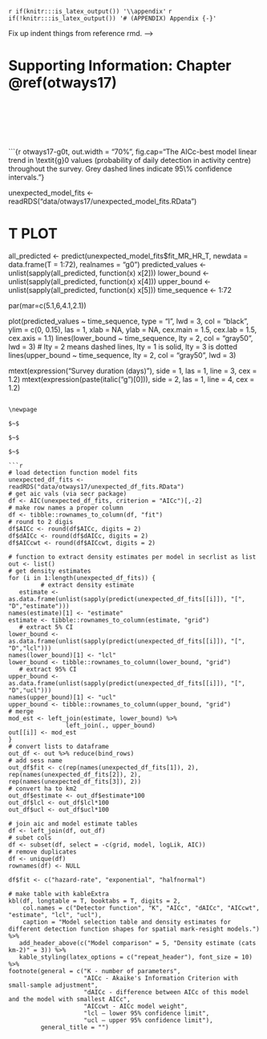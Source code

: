 <!-- These lines tell the templates that we are about to start the appendices.
They should appear at the start of your first appendix.-->
`r if(knitr:::is_latex_output()) '\\appendix'`
`r if(!knitr:::is_latex_output()) '# (APPENDIX) Appendix {-}'`

Fix up indent things from reference rmd.
-->
\setlength{\parindent}{0in}
\setlength{\leftskip}{0in}
\setlength{\parskip}{8pt}


# Supporting Information: Chapter \@ref(otways17) {#otways17-app}

\newpage

$~$

$~$

$~$

```{r otways17-g0t, out.width = "70%", fig.cap="The AICc-best model linear trend in \\textit{g}0 values (probability of daily detection in activity centre) throughout the survey. Grey dashed lines indicate 95\\% confidence intervals."}

unexpected_model_fits <- readRDS("data/otways17/unexpected_model_fits.RData")

# T PLOT 
all_predicted <- predict(unexpected_model_fits$fit_MR_HR_T, newdata = data.frame(T = 1:72), realnames = "g0")
predicted_values <- unlist(sapply(all_predicted, function(x) x[2]))
lower_bound <- unlist(sapply(all_predicted, function(x) x[4]))
upper_bound <- unlist(sapply(all_predicted, function(x) x[5]))
time_sequence <- 1:72

par(mar=c(5.1,6,4.1,2.1))

plot(predicted_values ~ time_sequence, type = "l", lwd = 3, col = "black",  ylim = c(0, 0.15), las = 1,  xlab = NA, ylab = NA, cex.main = 1.5, cex.lab = 1.5, cex.axis = 1.1)
lines(lower_bound ~ time_sequence, lty = 2, col = "gray50", lwd = 3)  # lty = 2 means dashed lines, lty = 1 is solid, lty = 3 is dotted
lines(upper_bound ~ time_sequence, lty = 2, col = "gray50", lwd = 3)

mtext(expression("Survey duration (days)"), side = 1, las = 1, line = 3, cex = 1.2)
mtext(expression(paste(italic("g")[0])), side = 2, las = 1, line = 4, cex = 1.2)
```

\newpage

$~$

$~$

$~$

```r
# load detection function model fits
unexpected_df_fits <- readRDS("data/otways17/unexpected_df_fits.RData")
# get aic vals (via secr package)
df <- AIC(unexpected_df_fits, criterion = "AICc")[,-2]
# make row names a proper column
df <- tibble::rownames_to_column(df, "fit")
# round to 2 digis
df$AICc <- round(df$AICc, digits = 2)
df$dAICc <- round(df$dAICc, digits = 2)
df$AICcwt <- round(df$AICcwt, digits = 2)

# function to extract density estimates per model in secrlist as list
out <- list()
# get density estimates
for (i in 1:length(unexpected_df_fits)) {
         # extract density estimate 
   estimate <- as.data.frame(unlist(sapply(predict(unexpected_df_fits[[i]]), "[", "D","estimate")))
names(estimate)[1] <- "estimate"
estimate <- tibble::rownames_to_column(estimate, "grid")
   # extract 5% CI
lower_bound <- as.data.frame(unlist(sapply(predict(unexpected_df_fits[[i]]), "[", "D","lcl")))
names(lower_bound)[1] <- "lcl"
lower_bound <- tibble::rownames_to_column(lower_bound, "grid")
   # extract 95% CI
upper_bound <- as.data.frame(unlist(sapply(predict(unexpected_df_fits[[i]]), "[", "D","ucl")))
names(upper_bound)[1] <- "ucl"
upper_bound <- tibble::rownames_to_column(upper_bound, "grid")
# merge
mod_est <- left_join(estimate, lower_bound) %>%
                left_join(., upper_bound) 
out[[i]] <- mod_est
}
# convert lists to dataframe
out_df <- out %>% reduce(bind_rows)
# add sess name 
out_df$fit <- c(rep(names(unexpected_df_fits[1]), 2), rep(names(unexpected_df_fits[2]), 2), rep(names(unexpected_df_fits[3]), 2))
# convert ha to km2
out_df$estimate <- out_df$estimate*100
out_df$lcl <- out_df$lcl*100
out_df$ucl <- out_df$ucl*100

# join aic and model estimate tables
df <- left_join(df, out_df) 
# subet cols
df <- subset(df, select = -c(grid, model, logLik, AIC))
# remove duplicates
df <- unique(df)
rownames(df) <- NULL
 
df$fit <- c("hazard-rate", "exponential", "halfnormal")

# make table with kableExtra
kbl(df, longtable = T, booktabs = T, digits = 2, 
    col.names = c("Detector function", "K", "AICc", "dAICc", "AICcwt", "estimate", "lcl", "ucl"),
    caption = "Model selection table and density estimates for different detection function shapes for spatial mark-resight models.") %>% 
   add_header_above(c("Model comparison" = 5, "Density estimate (cats km-2)" = 3)) %>% 
   kable_styling(latex_options = c("repeat_header"), font_size = 10) %>% 
footnote(general = c("K - number of parameters", 
                     "AICc - Akaike's Information Criterion with small-sample adjustment",
                     "dAICc - difference between AICc of this model and the model with smallest AICc",
                     "AICcwt - AICc model weight",
                     "lcl – lower 95% confidence limit",
                     "ucl – upper 95% confidence limit"),
         general_title = "")
```







